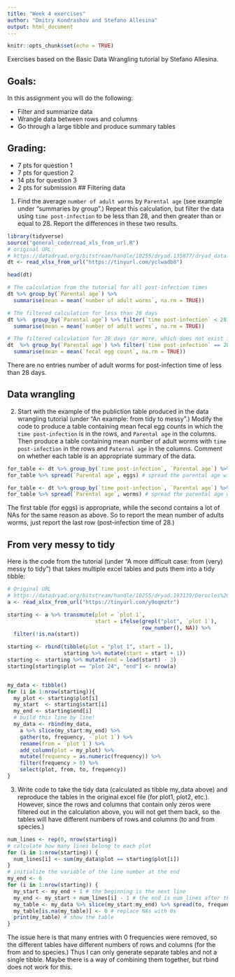 ```yaml
---
title: "Week 4 exercises"
author: "Dmitry Kondrashov and Stefano Allesina"
output: html_document
---
```


```r
knitr::opts_chunk$set(echo = TRUE)
```

Exercises based on the Basic Data Wrangling tutorial by Stefano Allesina.

## Goals: 
In this assignment you will do the following:

 * Filter and summarize data
 * Wrangle data between rows and columns
 * Go through a large tibble and produce summary tables

## Grading:

 * 7 pts for question 1 
 * 7 pts for question 2 
 * 14 pts for question 3
 * 2 pts for submission
## Filtering data

1. Find the average `number of adult worms` by `Parental age` (see example under "summaries by group".) Repeat this calculation, but filter the data using `time post-infection` to be less than 28, and then greater than or equal to 28. Report the differences in these two results.

```r
library(tidyverse)
source("general_code/read_xls_from_url.R")
# original URL:
# https://datadryad.org/bitstream/handle/10255/dryad.135877/dryad_data.xlsx
dt <- read_xlsx_from_url("https://tinyurl.com/yclwadb8") 

head(dt)

# The calculation from the tutorial for all post-infection times
dt %>% group_by(`Parental age`) %>% 
  summarise(mean = mean(`number of adult worms`, na.rm = TRUE))

# The filtered calculation for less than 28 days
dt %>%  group_by(`Parental age`) %>% filter(`time post-infection` < 28) %>%
  summarise(mean = mean(`number of adult worms`, na.rm = TRUE))

# The filtered calculation for 28 days (or more, which does not exist in the data set)
dt  %>% group_by(`Parental age`) %>% filter(`time post-infection` == 28) %>% 
  summarise(mean = mean(`fecal egg count`, na.rm = TRUE))
```

There are no entries number of adult worms for post-infection time of less than 28 days.

## Data wrangling

2. Start with the example of the publiction table produced in the data wrangling tutorial (under "An example: from tidy to messy".) Modify the code to produce a table containing mean fecal egg counts in which the `time post-infection` is in the rows, and `Parental age` in the columns. Then produce a table containing mean number of adult worms with `time post-infection` in the rows and `Paternal age` in the columns. Comment on whether each table is an appropriate summary of the data.

```r
for_table <- dt %>% group_by(`time post-infection`, `Parental age`) %>% summarise(eggs = mean(`fecal egg count`))
for_table %>% spread(`Parental age`, eggs) # spread the parental age with eggs in the table

for_table <- dt %>% group_by(`time post-infection`, `Parental age`) %>% summarise(worms = mean(`number of adult worms`))
for_table %>% spread(`Parental age`, worms) # spread the parental age with worms in the table

```

The first table (for eggs) is appropriate, while the second contains a lot of NAs for the same reason as above. So to report the mean number of adults worms, just report the last row (post-infection time of 28.)

## From very messy to tidy
Here is the code from the tutorial (under "A more difficult case: from (very) messy to tidy") that takes multiple excel tables and puts them into a tidy tibble:

```r
# Original URL
# https://datadryad.org/bitstream/handle/10255/dryad.193139/Derocles%20et%20al%20Networks.xlsx
a <- read_xlsx_from_url("https://tinyurl.com/y9oqmztr")

starting <- a %>% transmute(plot = `plot 1`, 
                            start = ifelse(grepl("plot", `plot 1`), 
                                           row_number(), NA)) %>% 
  filter(!is.na(start))

starting <- rbind(tibble(plot = "plot 1", start = 1), 
                  starting %>% mutate(start = start + 1))
starting <- starting %>% mutate(end = lead(start) - 3)
starting[starting$plot == "plot 24", "end"] <- nrow(a)


my_data <- tibble()
for (i in 1:nrow(starting)){
  my_plot <- starting$plot[i]
  my_start  <- starting$start[i]
  my_end <- starting$end[i]
  # build this line by line!
  my_data <- rbind(my_data,
    a %>% slice(my_start:my_end) %>% 
    gather(to, frequency, -`plot 1`) %>% 
    rename(from = `plot 1`) %>% 
    add_column(plot = my_plot) %>% 
    mutate(frequency = as.numeric(frequency)) %>% 
    filter(frequency > 0) %>% 
    select(plot, from, to, frequency))
}
```


3. Write code to take the tidy data (calculated as tibble my_data above) and reproduce the tables in the original excel file (for plot1, plot2, etc.). However, since the rows and columns that contain only zeros were filtered out in the calculation above, you will not get them back, so the tables will have different numbers of rows and columns (to and from species.)

```r
num_lines <- rep(0, nrow(starting))
# calculate how many lines belong to each plot
for (i in 1:nrow(starting)) {
  num_lines[i] <- sum(my_data$plot == starting$plot[i])
}
# initialize the variable of the line number at the end
my_end <- 0
for (i in 1:nrow(starting)) {
  my_start <- my_end + 1 # the beginning is the next line
  my_end <- my_start + num_lines[i] - 1 # the end is num_lines after the beginning
  my_table <- my_data %>% slice(my_start:my_end) %>% spread(to, frequency) # take those rows and spread them
  my_table[is.na(my_table)] <- 0 # replace NAs with 0s
  print(my_table) # show the table
}
```

The issue here is that many entries with 0 frequencies were removed, so the different tables have different numbers of rows and columns (for the from and to species.) Thus I can only generate separate tables and not a single tibble. Maybe there is a way of combining them together, but rbind does not work for this.